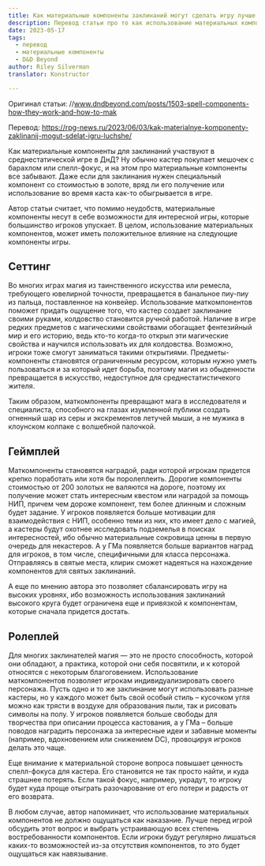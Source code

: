 ```yaml
---
title: Как материальные компоненты заклинаний могут сделать игру лучше
description: Перевод статьи про то как использование материальных компонентов заклинаний в D&D может сделать игру лучше.
date: 2023-05-17
tags:
  - перевод
  - материальные компоненты
  - D&D Beyond
author: Riley Silverman
translator: Konstructor

---
```


Оригинал статьи: //www.dndbeyond.com/posts/1503-spell-components-how-they-work-and-how-to-mak

Перевод: https://rpg-news.ru/2023/06/03/kak-materialnye-komponenty-zaklinanij-mogut-sdelat-igru-luchshe/

Как материальные компоненты для заклинаний участвуют в среднестатической игре в ДнД? Ну обычно кастер покупает мешочек с барахлом или спелл-фокус, и на этом про материальные компоненты все забывают. Даже если для заклинания нужен специальный компонент со стоимостью в золоте, вряд ли его получение или использование во время каста как-то обыгрывается в игре.

Автор статьи считает, что помимо неудобств, материальные компоненты несут в себе возможности для интересной игры, которые большинство игроков упускает. В целом, использование материальных компонентов, может иметь положительное влияние на следующие компоненты игры.

## Сеттинг
Во многих играх магия из таинственного искусства или ремесла, требующего ювелирной точности, превращается в банальное пиу-пиу из пальца, поставленное на конвейер. Использование маткомпонентов поможет придать ощущение того, что кастер создает заклинание своими руками, колдовство становится ручной работой. Наличие в игре редких предметов с магическими свойствами обогащает фентезийный мир и его историю, ведь кто-то когда-то открыл эти магические свойства и научился использовать их для колдовства. Возможно, игроки тоже смогут заниматься такими открытиями. Предметы-компоненты становятся ограниченным ресурсом, которым нужно уметь пользоваться и за который идет борьба, поэтому магия из обыденности превращается в искусство, недоступное для среднестатистичекого жителя.

Таким образом, маткомпоненты превращают мага в исследователя и специалиста, способного на глазах изумленной публики создать огненный шар из серы и экскрементов летучей мыши, а не мужика в клоунском колпаке с волшебной палочкой.

## Геймплей
Маткомпоненты становятся наградой, ради которой игрокам придется крепко поработать или хотя бы поролеплеить. Дорогие компоненты стоимостью от 200 золотых не валяются на дороге, поэтому их получение может стать интересным квестом или наградой за помощь НИП, причем чем дороже компонент, тем более длинным и сложным будет задание. У игроков появляется больше мотивации для взаимодействия с НИП, особенно теми из них, кто имеет дело с магией, а кастеры будут охотнее исследовать подземелья в поисках интересностей, ибо обычно материальные сокровища ценны в первую очередь для некастеров. А у ГМа появляется больше вариантов наград для игроков, в том числе, специфичными для класса персонажа. Отправляясь в святые места, клирик сможет надеяться на нахождение компонентов для святых заклинаний.

А еще по мнению автора это позволяет сбалансировать игру на высоких уровнях, ибо возможность использования заклинаний высокого круга будет ограничена еще и привязкой к компонентам, которые сначала придется достать.

## Ролеплей
Для многих заклинателей магия — это не просто способность, которой они обладают, а практика, которой они себя посвятили, и к которой относятся с некоторым благоговением. Использование маткомпонентов позволяет игрокам индивидуализировать своего персонажа. Пусть одно и то же заклинание могут использовать разные кастеры, но у каждого может быть свой особый стиль – кусочком угля можно как трясти в воздухе для образования пыли, так и рисовать символы на полу. У игроков появляется больше свободы для творчества при описании процесса кастования, а у ГМа – больше поводов наградить персонажа за интересные идеи и забавные моменты (например, вдохновением или снижением DC), провоцируя игроков делать это чаще.

Еще внимание к материальной стороне вопроса повышает ценность спелл-фокуса для кастера. Его становится не так просто найти, и куда страшнее потерять. Если такой фокус, например, украдут, то игроку будет куда проще отыграть разочарование от его потери и радость от его возврата.


В любом случае, автор напоминает, что использование материальных компонентов не должно ощущаться как наказание. Лучше перед игрой обсудить этот вопрос и выбрать устраивающую всех степень востребованности компонентов. Если игроки будут регулярно лишаться каких-то возможностей из-за отсутствия компонентов, то это будет ощущаться как навязывание.
